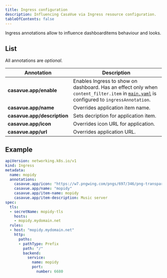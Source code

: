 ```yaml
---
title: Ingress configuration
description: Influencing CasaVue via Ingress resource configuration.
tableOfContents: false
---
```


Ingress annotations allow to influence dashboarditems behaviour and looks.

## List
All annotations are _optional_.

| Annotation | Description |
| --- | --- |
| **casavue.app/enable** | Enables Ingress to show on dashboard. Has an effect only when `content_filter.item` in [`main.yaml`](/configuration/file/#main-configuration-file) is configured to `ingressAnnotation`. |
| **casavue.app/name** | Overrides application item name. |
| **casavue.app/description** | Sets decription for application item. |
| **casavue.app/icon** | Overrides icon URL for application. |
| **casavue.app/url** | Overrides application URL. |

## Example
```yaml {6-9}
apiVersion: networking.k8s.io/v1
kind: Ingress
metadata:
  name: mopidy
  annotations:
    casavue.app/icon: "https://w7.pngwing.com/pngs/697/346/png-transparent-computer-icons-apple-music-apple-text-rectangle-logo.png"
    casavue.app/name: "mopidy"
    casavue.app/item-name: mopidy
    casavue.app/item-description: Music server
spec:
  tls:
  - secretName: mopidy-tls
    hosts:
    - mopidy.mydomain.net
  rules:
  - host: "mopidy.mydomain.net"
    http:
      paths:
      - pathType: Prefix
        path: "/"
        backend:
          service:
            name: mopidy
            port:
              number: 6680
```